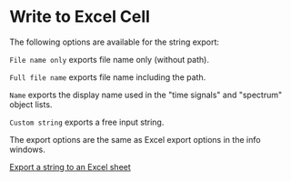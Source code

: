# Write to Excel Cell

The following options are available for the string export:

``File name only`` exports file name only (without path).

``Full file name`` exports file name including the path.

``Name`` exports the display name used in the "time signals" and "spectrum" object lists.

``Custom string`` exports a free input string.

The export options are the same as Excel export options in the info windows.

[Export a string to an Excel sheet](/en/help/info/excelcsv-export)
